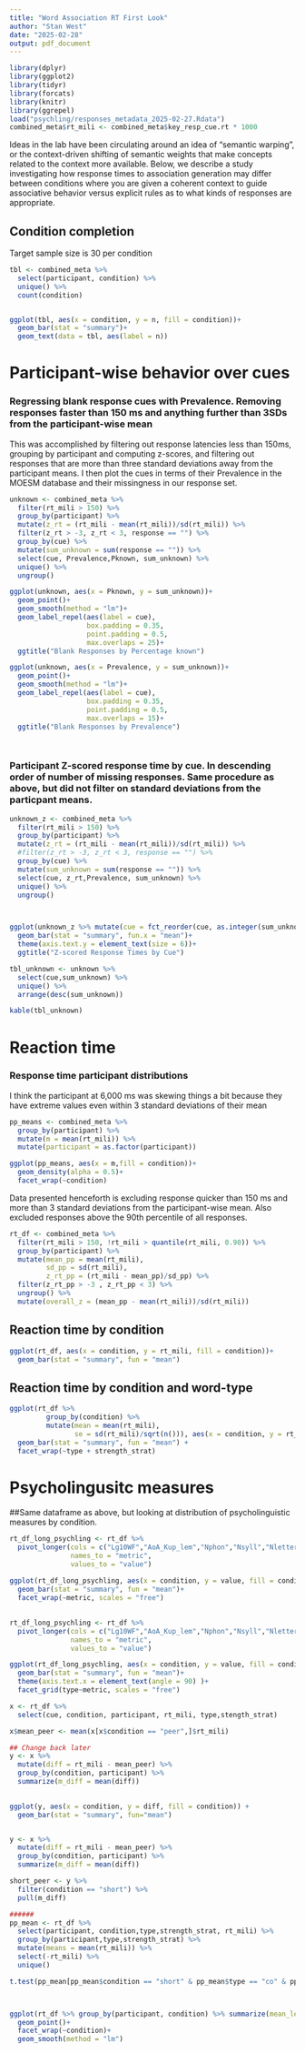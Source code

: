 ```yaml
---
title: "Word Association RT First Look"
author: "Stan West"
date: "2025-02-28"
output: pdf_document
---
```


```r
library(dplyr)
library(ggplot2)
library(tidyr)
library(forcats)
library(knitr)
library(ggrepel)
load("psychling/responses_metadata_2025-02-27.Rdata")
combined_meta$rt_mili <- combined_meta$key_resp_cue.rt * 1000
```

Ideas in the lab have been circulating around an idea of "semantic warping", or the context-driven shifting of semantic weights that make concepts related to the context more available. Below, we describe a study investigating how response times to association generation may differ between conditions where you are given a coherent context to guide associative behavior versus explicit rules as to what kinds of responses are appropriate. 


## Condition completion
Target sample size is 30 per condition

```r
tbl <- combined_meta %>%
  select(participant, condition) %>%
  unique() %>%
  count(condition)


ggplot(tbl, aes(x = condition, y = n, fill = condition))+
  geom_bar(stat = "summary")+
  geom_text(data = tbl, aes(label = n))

```


# Participant-wise behavior over cues

### Regressing blank response cues with Prevalence. Removing responses faster than 150 ms and anything further than 3SDs from the participant-wise mean

This was accomplished by filtering out response latencies less than 150ms, grouping by participant and computing z-scores, and filtering out responses that are more than three standard deviations away from the participant means. I then plot the cues in terms of their Prevalence in the MOESM database and their missingness in our response set.

```r
unknown <- combined_meta %>%
  filter(rt_mili > 150) %>%
  group_by(participant) %>%
  mutate(z_rt = (rt_mili - mean(rt_mili))/sd(rt_mili)) %>%
  filter(z_rt > -3, z_rt < 3, response == "") %>%
  group_by(cue) %>%
  mutate(sum_unknown = sum(response == "")) %>%
  select(cue, Prevalence,Pknown, sum_unknown) %>%
  unique() %>%
  ungroup()

ggplot(unknown, aes(x = Pknown, y = sum_unknown))+
  geom_point()+
  geom_smooth(method = "lm")+
  geom_label_repel(aes(label = cue),
                   box.padding = 0.35,
                   point.padding = 0.5,
                   max.overlaps = 25)+
  ggtitle("Blank Responses by Percentage known")

ggplot(unknown, aes(x = Prevalence, y = sum_unknown))+
  geom_point()+
  geom_smooth(method = "lm")+
  geom_label_repel(aes(label = cue),
                   box.padding = 0.35,
                   point.padding = 0.5,
                   max.overlaps = 15)+
  ggtitle("Blank Responses by Prevalence")




```

### Participant Z-scored response time by cue. In descending order of number of missing responses. Same procedure as above, but did not filter on standard deviations from the particpant means.

```r
unknown_z <- combined_meta %>%
  filter(rt_mili > 150) %>%
  group_by(participant) %>%
  mutate(z_rt = (rt_mili - mean(rt_mili))/sd(rt_mili)) %>%
  #filter(z_rt > -3, z_rt < 3, response == "") %>%
  group_by(cue) %>%
  mutate(sum_unknown = sum(response == "")) %>%
  select(cue, z_rt,Prevalence, sum_unknown) %>%
  unique() %>%
  ungroup()



ggplot(unknown_z %>% mutate(cue = fct_reorder(cue, as.integer(sum_unknown))), aes(y = cue, x = z_rt))+
  geom_bar(stat = "summary", fun.x = "mean")+
  theme(axis.text.y = element_text(size = 6))+
  ggtitle("Z-scored Response Times by Cue")

tbl_unknown <- unknown %>%
  select(cue,sum_unknown) %>%
  unique() %>%
  arrange(desc(sum_unknown))

kable(tbl_unknown)

```


# Reaction time 


### Response time participant distributions

I think the participant at 6,000 ms was skewing things a bit because they have extreme values even within 3 standard deviations of their mean

```r
pp_means <- combined_meta %>%
  group_by(participant) %>%
  mutate(m = mean(rt_mili)) %>%
  mutate(participant = as.factor(participant))

ggplot(pp_means, aes(x = m,fill = condition))+
  geom_density(alpha = 0.5)+
  facet_wrap(~condition)

```




Data presented henceforth is excluding response quicker than 150 ms and more than 3 standard deviations from the participant-wise mean. Also excluded responses above the 90th percentile of all responses.


```r
rt_df <- combined_meta %>%
  filter(rt_mili > 150, !rt_mili > quantile(rt_mili, 0.90)) %>%
  group_by(participant) %>%
  mutate(mean_pp = mean(rt_mili),
         sd_pp = sd(rt_mili),
         z_rt_pp = (rt_mili - mean_pp)/sd_pp) %>%
  filter(z_rt_pp > -3 , z_rt_pp < 3) %>%
  ungroup() %>%
  mutate(overall_z = (mean_pp - mean(rt_mili))/sd(rt_mili))

```

## Reaction time by condition

```r
ggplot(rt_df, aes(x = condition, y = rt_mili, fill = condition))+
  geom_bar(stat = "summary", fun = "mean")

```

## Reaction time by condition and word-type 

```r
ggplot(rt_df %>% 
         group_by(condition) %>% 
         mutate(mean = mean(rt_mili),
                se = sd(rt_mili)/sqrt(n())), aes(x = condition, y = rt_mili, fill = condition))+
  geom_bar(stat = "summary", fun = "mean") +
  facet_wrap(~type + strength_strat)

```


# Psycholingusitc measures
##Same dataframe as above, but looking at distribution of psycholinguistic measures by condition.

```r
rt_df_long_psychling <- rt_df %>% 
  pivot_longer(cols = c("Lg10WF","AoA_Kup_lem","Nphon","Nsyll","Nletters"),
               names_to = "metric",
               values_to = "value")

ggplot(rt_df_long_psychling, aes(x = condition, y = value, fill = condition))+
  geom_bar(stat = "summary", fun = "mean")+
  facet_wrap(~metric, scales = "free")


```


## 


```r
rt_df_long_psychling <- rt_df %>% 
  pivot_longer(cols = c("Lg10WF","AoA_Kup_lem","Nphon","Nsyll","Nletters"),
               names_to = "metric",
               values_to = "value")

ggplot(rt_df_long_psychling, aes(x = condition, y = value, fill = condition))+
  geom_bar(stat = "summary", fun = "mean")+
  theme(axis.text.x = element_text(angle = 90) )+
  facet_grid(type~metric, scales = "free")


```




```r
x <- rt_df %>%
  select(cue, condition, participant, rt_mili, type,stength_strat)

x$mean_peer <- mean(x[x$condition == "peer",]$rt_mili)

## Change back later
y <- x %>%
  mutate(diff = rt_mili - mean_peer) %>%
  group_by(condition, participant) %>%
  summarize(m_diff = mean(diff))
  

ggplot(y, aes(x = condition, y = diff, fill = condition)) +
  geom_bar(stat = "summary", fun="mean")


y <- x %>%
  mutate(diff = rt_mili - mean_peer) %>%
  group_by(condition, participant) %>%
  summarize(m_diff = mean(diff))

short_peer <- y %>%
  filter(condition == "short") %>%
  pull(m_diff)

######
pp_mean <- rt_df %>%
  select(participant, condition,type,strength_strat, rt_mili) %>%
  group_by(participant,type,strength_strat) %>%
  mutate(means = mean(rt_mili)) %>%
  select(-rt_mili) %>%
  unique()

t.test(pp_mean[pp_mean$condition == "short" & pp_mean$type == "co" & pp_mean$strength_strat == "low",]$means,pp_mean[pp_mean$condition == "peer" & pp_mean$type == "co" & pp_mean$strength_strat == "low",]$means,var.equal = T )




```


```r

ggplot(rt_df %>% group_by(participant, condition) %>% summarize(mean_length = mean(Nletters, na.rm = T), mean_rt = mean(rt_mili)) , aes(x = mean_rt, y = mean_length, color = condition))+
  geom_point()+
  facet_wrap(~condition)+
  geom_smooth(method = "lm")

```


